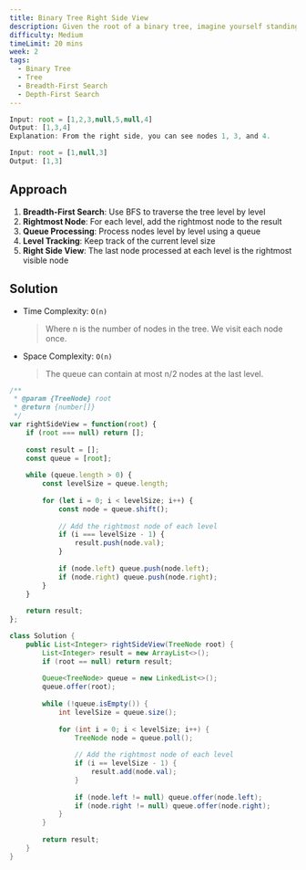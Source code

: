 ```yaml
---
title: Binary Tree Right Side View
description: Given the root of a binary tree, imagine yourself standing on the right side of it, return the values of the nodes you can see ordered from top to bottom.
difficulty: Medium
timeLimit: 20 mins
week: 2
tags:
  - Binary Tree
  - Tree
  - Breadth-First Search
  - Depth-First Search
---
```


```js title="Example"
Input: root = [1,2,3,null,5,null,4]
Output: [1,3,4]
Explanation: From the right side, you can see nodes 1, 3, and 4.

Input: root = [1,null,3]
Output: [1,3]
```

## Approach

1. **Breadth-First Search**: Use BFS to traverse the tree level by level
2. **Rightmost Node**: For each level, add the rightmost node to the result
3. **Queue Processing**: Process nodes level by level using a queue
4. **Level Tracking**: Keep track of the current level size
5. **Right Side View**: The last node processed at each level is the rightmost visible node

## Solution

- Time Complexity: `O(n)`
  > Where n is the number of nodes in the tree. We visit each node once.
- Space Complexity: `O(n)`
  > The queue can contain at most n/2 nodes at the last level.

```js tab="JavaScript"
/**
 * @param {TreeNode} root
 * @return {number[]}
 */
var rightSideView = function(root) {
    if (root === null) return [];
    
    const result = [];
    const queue = [root];
    
    while (queue.length > 0) {
        const levelSize = queue.length;
        
        for (let i = 0; i < levelSize; i++) {
            const node = queue.shift();
            
            // Add the rightmost node of each level
            if (i === levelSize - 1) {
                result.push(node.val);
            }
            
            if (node.left) queue.push(node.left);
            if (node.right) queue.push(node.right);
        }
    }
    
    return result;
};
```

```java tab="Java"
class Solution {
    public List<Integer> rightSideView(TreeNode root) {
        List<Integer> result = new ArrayList<>();
        if (root == null) return result;
        
        Queue<TreeNode> queue = new LinkedList<>();
        queue.offer(root);
        
        while (!queue.isEmpty()) {
            int levelSize = queue.size();
            
            for (int i = 0; i < levelSize; i++) {
                TreeNode node = queue.poll();
                
                // Add the rightmost node of each level
                if (i == levelSize - 1) {
                    result.add(node.val);
                }
                
                if (node.left != null) queue.offer(node.left);
                if (node.right != null) queue.offer(node.right);
            }
        }
        
        return result;
    }
}
```
